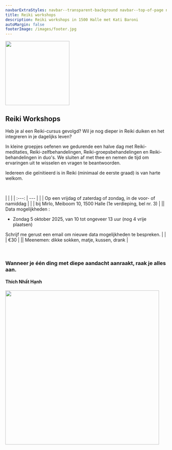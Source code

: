 ```yaml
---
navbarExtraStyles: navbar--transparent-background navbar--top-of-page navbar--light
title: Reiki workshops
description: Reiki workshops in 1500 Halle met Kati Baroni
autoMargin: false
footerImage: /images/footer.jpg
---
```

<Section>  
  <ContentWithBackground src="/images/reiki/reiki1.jpg" className="vh-50 w-100">
  </ContentWithBackground>
  
</Section>

<Section className="section--auto-margin pt-3 pb-3">
 
<Content className="vw-100">

  <div style={{minHeight:"220px", textAlign:"left", paddingLeft:'0.5rem'}}>
        <Image src="/images/reiki/scripture1.png" height="200px" objectFit="contain" objectPosition="left"/>
  </div>

# Reiki Workshops

Heb je al een Reiki-cursus gevolgd?
Wil je nog dieper in Reiki duiken en het integreren in je dagelijks leven?

In kleine groepjes oefenen we gedurende een halve dag met Reiki-meditaties, Reiki-zelfbehandelingen, Reiki-groepsbehandelingen en Reiki-behandelingen in duo's. We sluiten af met thee en nemen de tijd om ervaringen uit te wisselen en vragen te beantwoorden.

Iedereen die geïnitieerd is in Reiki (minimaal de eerste graad) is van harte welkom.

<br/>

 |  | |
    | :---: | --- |
    | <BellIcon/> | Op een vrijdag of zaterdag of zondag, in de voor- of namiddag | 
    | <LocationIcon/> | bij Mirlo, Meiboom 10, 1500 Halle (1e verdieping, bel nr. 3) | 
    |<CalendarIcon/>| Data mogelijkheden : <ul>  <li> Zondag 5 oktober 2025, van 10 tot ongeveer 13 uur (nog 4 vrije plaatsen) </li> </ul> Schrijf me gerust een email om nieuwe data mogelijkheden te bespreken. |
    | <MoneyIcon/> | €30 | 
    |<ToolIcon/>| Meenemen: dikke sokken, matje, kussen, drank |

<br/>

<div className="quote quote--compact text--dark">
            <div className="quote__content">
              <h3>
                Wanneer je één ding met diepe aandacht aanraakt, raak je alles aan.
              </h3>
              <h4>Thích Nhất Hạnh </h4>
            </div>
          </div>    

<div style={{minHeight:"500px"}}>
      <Image src="/images/reiki/reikiTable.jpg" height="480px" objectFit="contain"/>
</div>

</Content>


</Section>
